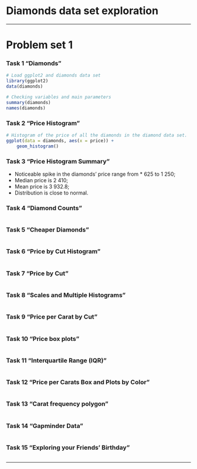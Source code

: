 Diamonds data set exploration
========================================================
***
# Problem set 1

### Task 1 "Diamonds"
```r
# Load ggplot2 and diamonds data set 
library(ggplot2)
data(diamonds)

# Checking variables and main parameters
summary(diamonds)
names(diamonds)
```

### Task 2 "Price Histogram"
```r
# Histogram of the price of all the diamonds in the diamond data set.
ggplot(data = diamonds, aes(x = price)) + 
	geom_histogram()
```

### Task 3 "Price Histogram Summary"
* Noticeable spike in the diamonds' price range from * 625 to 1 250; 
* Median price is 2 410;
* Mean price is 3 932.8;
* Distribution is close to normal.

### Task 4 "Diamond Counts"
```r

```

### Task 5 "Cheaper Diamonds"
```r

```

### Task 6 "Price by Cut Histogram"
```r

```

### Task 7 "Price by Cut"
```r

```

### Task 8 "Scales and Multiple Histograms"
```r

```

### Task 9 "Price per Carat by Cut"
```r

```

### Task 10 "Price box plots"
```r

```

### Task 11 "Interquartile Range (IQR)"
```r

```

### Task 12 "Price per Carats Box and Plots by Color"
```r

```

### Task 13 "Carat frequency polygon"
```r

```

### Task 14 "Gapminder Data"
```r

```

### Task 15 "Exploring your Friends' Birthday"
```r

```

***
